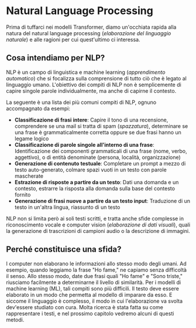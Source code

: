 # Natural Language Processing

Prima di tuffarci nei modelli Transformer, diamo un'occhiata rapida alla natura del natural language processing (*elaborazione del linguaggio naturale*) e alle ragioni per cui quest'ultimo ci interessa.

## Cosa intendiamo per NLP?

NLP è un campo di linguistica e machine learning (*apprendimento automatico*) che si focalizza sulla comprensione di tutto ciò che è legato al linguaggio umano. L'obiettivo dei compiti di NLP non è semplicemente di capire singole parole individualmente, ma anche di capirne il contesto.

La seguente è una lista dei più comuni compiti di NLP, ognuno accompagnato da esempi:

- **Classificazione di frasi intere**: Capire il tono di una recensione, comprendere se una mail si tratta di spam (*spazzatura*), determinare se una frase è grammaticalmente corretta oppure se due frasi hanno un legame logico
- **Classificazione di parole singole all'interno di una frase**: Identificazione dei componenti grammaticali di una frase (nome, verbo, aggettivo), o di entità denominate (persona, località, organizzazione)
- **Generazione di contenuto testuale**: Completare un prompt a mezzo di testo auto-generato, colmare spazi vuoti in un testo con parole mascherate
- **Estrazione di risposte a partire da un testo**: Dati una domanda e un contesto, estrarre la risposta alla domanda sulla base del contesto fornito
- **Generazione di frasi nuove a partire da un testo input**: Traduzione di un testo in un'altra lingua, riassunto di un testo

NLP non si limita però ai soli testi scritti, e tratta anche sfide complesse in riconoscimento vocale e computer vision (*elaborazione di dati visuali*), quali la generazione di trascrizioni di campioni audio o la descrizione di immagini.

## Perché constituisce una sfida?

I computer non elaborano le informazioni allo stesso modo degli umani. Ad esempio, quando leggiamo la frase "Ho fame," ne capiamo senza difficoltà il senso. Allo stesso modo, date due frasi quali "Ho fame" e "Sono triste," riusciamo facilmente a determinarne il livello di similarità. Per i modelli di machine learning (ML), tali compiti sono più difficili. Il testo deve essere elaborato in un modo che permetta al modello di imparare da esso. E siccome il linguaggio è complesso, il modo in cui l'elaborazione va svolta dev'essere studiato con cura. Molta ricerca è stata fatta su come rappresentare i testi, e nel prossimo capitolo vedremo alcuni di questi metodi.
